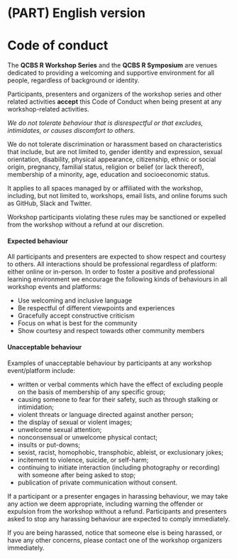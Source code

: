 # (PART) English version {-}

# Code of conduct {#codeofconduct-en}

The **QCBS R Workshop Series** and the **QCBS R Symposium** are venues dedicated to providing a welcoming and supportive environment for all people, regardless of background or identity.

Participants, presenters and organizers of the workshop series and other related activities **accept** this Code of Conduct when being present at any workshop-related activities.

*We do not tolerate behaviour that is disrespectful or that excludes, intimidates, or causes discomfort to others.*

We do not tolerate discrimination or harassment based on characteristics that include, but are not limited to, gender identity and expression, sexual orientation, disability, physical appearance, citizenship, ethnic or social origin, pregnancy, familial status, religion or belief (or lack thereof), membership of a minority, age, education and socioeconomic status.

It applies to all spaces managed by or affiliated with the workshop, including, but not limited to, workshops, email lists, and online forums such as GitHub, Slack and Twitter.

Workshop participants violating these rules may be sanctioned or expelled from the workshop without a refund at our discretion.

#### Expected behaviour {-}

All participants and presenters are expected to show respect and courtesy to others. All interactions should be professional regardless of platform: either online or in-person. In order to foster a positive and professional learning environment we encourage the following kinds of behaviours in all workshop events and platforms:

* Use welcoming and inclusive language
* Be respectful of different viewpoints and experiences
* Gracefully accept constructive criticism
* Focus on what is best for the community
* Show courtesy and respect towards other community members

#### Unacceptable behaviour {-}

Examples of unacceptable behaviour by participants at any workshop event/platform include:

* written or verbal comments which have the effect of excluding people on the basis of membership of any specific group;
* causing someone to fear for their safety, such as through stalking or intimidation;
* violent threats or language directed against another person;
* the display of sexual or violent images;
* unwelcome sexual attention;
* nonconsensual or unwelcome physical contact;
* insults or put-downs;
* sexist, racist, homophobic, transphobic, ableist, or exclusionary jokes;
* incitement to violence, suicide, or self-harm;
* continuing to initiate interaction (including photography or recording) with someone after being asked to stop;
* publication of private communication without consent.

If a participant or a presenter engages in harassing behaviour, we may take any action we deem appropriate, including warning the offender or expulsion from the workshop without a refund. Participants and presenters asked to stop any harassing behaviour are expected to comply immediately.

If you are being harassed, notice that someone else is being harassed, or have any other concerns, please contact one of the workshop organizers immediately.
